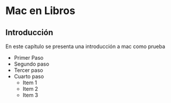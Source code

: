 # Mac en Libros

## Introducción

En este capítulo se presenta una introducción a mac como prueba

  * Primer Paso
  * Segundo paso
  * Tercer paso
  * Cuarto paso
    + Item 1
    + Item 2
    + Item 3
